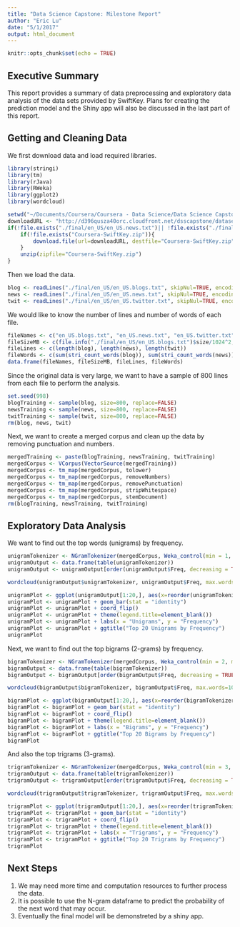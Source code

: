 ```yaml
---
title: "Data Science Capstone: Milestone Report"
author: "Eric Lu"
date: "5/1/2017"
output: html_document
---
```


```r
knitr::opts_chunk$set(echo = TRUE)
```

## Executive Summary
This report provides a summary of data preprocessing and exploratory data analysis of the data sets provided by SwiftKey. Plans for creating the prediction model and the Shiny app will also be discussed in the last part of this report.  


## Getting and Cleaning Data
We first download data and load required libraries.
```r
library(stringi)
library(tm)
library(rJava)
library(RWeka)
library(ggplot2)
library(wordcloud)

setwd("~/Documents/Coursera/Coursera - Data Science/Data Science Capstone")
downloadURL <- "http://d396qusza40orc.cloudfront.net/dsscapstone/dataset/Coursera-SwiftKey.zip"
if(!file.exists("./final/en_US/en_US.news.txt")|| !file.exists("./final/en_US/en_US.blogs.txt")|| !file.exists("./final/en_US/en_US.twitter.txt")){  
    if(!file.exists("Coursera-SwiftKey.zip")){    
        download.file(url=downloadURL, destfile="Coursera-SwiftKey.zip")
    }
    unzip(zipfile="Coursera-SwiftKey.zip")
}
```

Then we load the data.
```r
blog <- readLines("./final/en_US/en_US.blogs.txt", skipNul=TRUE, encoding="UTF-8")
news <- readLines("./final/en_US/en_US.news.txt", skipNul=TRUE, encoding="UTF-8")
twit <- readLines("./final/en_US/en_US.twitter.txt", skipNul=TRUE, encoding="UTF-8")
```

We would like to know the number of lines and number of words of each file.   
```r
fileNames <- c("en_US.blogs.txt", "en_US.news.txt", "en_US.twitter.txt")
fileSizeMB <- c(file.info("./final/en_US/en_US.blogs.txt")$size/1024^2, file.info("./final/en_US/en_US.news.txt")$size/1024^2, file.info("./final/en_US/en_US.twitter.txt")$size/1024^2)
fileLines <- c(length(blog), length(news), length(twit))
fileWords <- c(sum(stri_count_words(blog)), sum(stri_count_words(news)), sum(stri_count_words(twit)))
data.frame(fileNames, fileSizeMB, fileLines, fileWords)
```

Since the original data is very large, we want to have a sample of 800 lines from each file to perform the analysis.
```r
set.seed(998)
blogTraining <- sample(blog, size=800, replace=FALSE)
newsTraining <- sample(news, size=800, replace=FALSE)
twitTraining <- sample(twit, size=800, replace=FALSE)
rm(blog, news, twit)
```

Next, we want to create a merged corpus and clean up the data by removing punctuation and numbers.
```r
mergedTraining <- paste(blogTraining, newsTraining, twitTraining)
mergedCorpus <- VCorpus(VectorSource(mergedTraining))
mergedCorpus <- tm_map(mergedCorpus, tolower)
mergedCorpus <- tm_map(mergedCorpus, removeNumbers)
mergedCorpus <- tm_map(mergedCorpus, removePunctuation)
mergedCorpus <- tm_map(mergedCorpus, stripWhitespace)
mergedCorpus <- tm_map(mergedCorpus, stemDocument)
rm(blogTraining, newsTraining, twitTraining)
```

## Exploratory Data Analysis  
We want to find out the top words (unigrams) by frequency.  
```r
unigramTokenizer <- NGramTokenizer(mergedCorpus, Weka_control(min = 1, max = 1))
unigramOutput <- data.frame(table(unigramTokenizer))
unigramOutput <- unigramOutput[order(unigramOutput$Freq, decreasing = TRUE), ]

wordcloud(unigramOutput$unigramTokenizer, unigramOutput$Freq, max.words=100, scale=c(5,1), random.order = FALSE, rot.per = 0.35, use.r.layout = FALSE, colors=brewer.pal(6, "Dark2"))

unigramPlot <- ggplot(unigramOutput[1:20,], aes(x=reorder(unigramTokenizer, Freq), y=Freq))
unigramPlot <- unigramPlot + geom_bar(stat = "identity")
unigramPlot <- unigramPlot + coord_flip()
unigramPlot <- unigramPlot + theme(legend.title=element_blank())
unigramPlot <- unigramPlot + labs(x = "Unigrams", y = "Frequency")
unigramPlot <- unigramPlot + ggtitle("Top 20 Unigrams by Frequency")
unigramPlot
```


Next, we want to find out the top bigrams (2-grams) by frequency.  
```r
bigramTokenizer <- NGramTokenizer(mergedCorpus, Weka_control(min = 2, max = 2, delimiters = " \\r\\n\\t.,;:\"()?!"))
bigramOutput <- data.frame(table(bigramTokenizer))
bigramOutput <- bigramOutput[order(bigramOutput$Freq, decreasing = TRUE), ]

wordcloud(bigramOutput$bigramTokenizer, bigramOutput$Freq, max.words=100, scale=c(5,1), random.order = FALSE, rot.per = 0.35, use.r.layout = FALSE, colors=brewer.pal(6, "Dark2"))

bigramPlot <- ggplot(bigramOutput[1:20,], aes(x=reorder(bigramTokenizer, Freq), y=Freq))
bigramPlot <- bigramPlot + geom_bar(stat = "identity")
bigramPlot <- bigramPlot + coord_flip()
bigramPlot <- bigramPlot + theme(legend.title=element_blank())
bigramPlot <- bigramPlot + labs(x = "Bigrams", y = "Frequency")
bigramPlot <- bigramPlot + ggtitle("Top 20 Bigrams by Frequency")
bigramPlot
```

And also the top trigrams (3-grams). 
```r
trigramTokenizer <- NGramTokenizer(mergedCorpus, Weka_control(min = 3, max = 3, delimiters = " \\r\\n\\t.,;:\"()?!"))
trigramOutput <- data.frame(table(trigramTokenizer))
trigramOutput <- trigramOutput[order(trigramOutput$Freq, decreasing = TRUE), ]

wordcloud(trigramOutput$trigramTokenizer, trigramOutput$Freq, max.words=100, scale=c(5,1), random.order = FALSE, rot.per = 0.35, use.r.layout = FALSE, colors=brewer.pal(6, "Dark2"))

trigramPlot <- ggplot(trigramOutput[1:20,], aes(x=reorder(trigramTokenizer, Freq), y=Freq))
trigramPlot <- trigramPlot + geom_bar(stat = "identity")
trigramPlot <- trigramPlot + coord_flip()
trigramPlot <- trigramPlot + theme(legend.title=element_blank())
trigramPlot <- trigramPlot + labs(x = "Trigrams", y = "Frequency")
trigramPlot <- trigramPlot + ggtitle("Top 20 Trigrams by Frequency")
trigramPlot
```


## Next Steps
1. We may need more time and computation resources to further process the data.
2. It is possible to use the N-gram dataframe to predict the probability of the next word that may occur.
3. Eventually the final model will be demonstreted by a shiny app.



